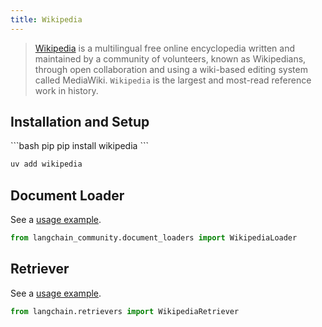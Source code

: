 ```yaml
---
title: Wikipedia
---
```


>[Wikipedia](https://wikipedia.org/) is a multilingual free online encyclopedia written and maintained by a community of volunteers, known as Wikipedians, through open collaboration and using a wiki-based editing system called MediaWiki. `Wikipedia` is the largest and most-read reference work in history.


## Installation and Setup

<CodeGroup>
```bash pip
pip install wikipedia
```

```bash uv
uv add wikipedia
```
</CodeGroup>



## Document Loader

See a [usage example](/oss/python/integrations/document_loaders/wikipedia).

```python
from langchain_community.document_loaders import WikipediaLoader
```

## Retriever

See a [usage example](/oss/python/integrations/retrievers/wikipedia).

```python
from langchain.retrievers import WikipediaRetriever
```
